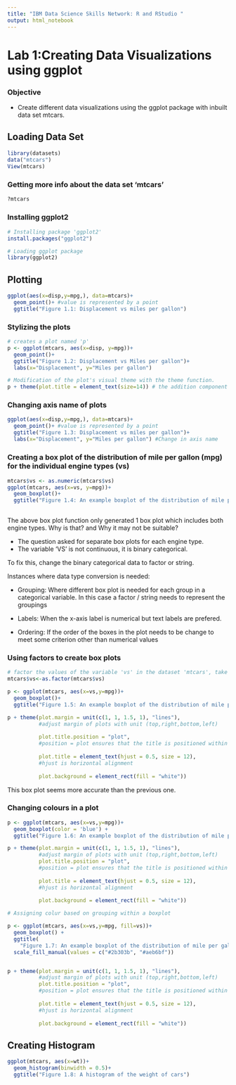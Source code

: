 ```yaml
---
title: "IBM Data Science Skills Network: R and RStudio "
output: html_notebook
---
```


# Lab 1:Creating Data Visualizations using ggplot

### Objective

-   Create different data visualizations using the ggplot package with inbuilt data set mtcars.

##### 

## Loading Data Set

```r
library(datasets)
data("mtcars")
View(mtcars)
```

##### 

### Getting more info about the data set 'mtcars'

```r
?mtcars
```

##### 

### Installing ggplot2

```r
# Installing package 'ggplot2'
install.packages("ggplot2")

# Loading ggplot package
library(ggplot2)
```

##### 

## Plotting

```r
ggplot(aes(x=disp,y=mpg,), data=mtcars)+
  geom_point()+ #value is represented by a point
  ggtitle("Figure 1.1: Displacement vs miles per gallon")
```

### 

### Stylizing the plots

```r
# creates a plot named 'p'
p <- ggplot(mtcars, aes(x=disp, y=mpg))+
  geom_point()+
  ggtitle("Figure 1.2: Displacement vs Miles per gallon")+
  labs(x="Displacement", y="Miles per gallon")

# Modification of the plot's visual theme with the theme function.
p + theme(plot.title = element_text(size=14)) # the addition component adds the modified plot back to the ggplot object named 'p
```

### Changing axis name of plots

```r
ggplot(aes(x=disp,y=mpg,), data=mtcars)+
  geom_point()+ #value is represented by a point
  ggtitle("Figure 1.3: Displacement vs miles per gallon")+
  labs(x="Displacement", y="Miles per gallon") #Change in axis name 

```

##### 

### Creating a box plot of the distribution of mile per gallon (mpg) for the individual engine types (vs)

```r
mtcars$vs <- as.numeric(mtcars$vs)
ggplot(mtcars, aes(x=vs, y=mpg))+ 
  geom_boxplot()+
  ggtitle("Figure 1.4: An example boxplot of the distribution of mile per gallon against enegine types")
       
```

The above box plot function only generated 1 box plot which includes both engine types. Why is that? and Why it may not be suitable?

-   The question asked for separate box plots for each engine type.
-   The variable 'VS' is not continuous, it is binary categorical.

To fix this, change the binary categorical data to factor or string.

Instances where data type conversion is needed:

-   Grouping: Where different box plot is needed for each group in a categorical variable. In this case a factor / string needs to represent the groupings

-   Labels: When the x-axis label is numerical but text labels are prefered.

-   Ordering: If the order of the boxes in the plot needs to be change to meet some criterion other than numerical values

### Using factors to create box plots

```r
# factor the values of the variable 'vs' in the dataset 'mtcars', take the result and replace the existing data in the variable 'vs' in the dataset 'mtcars'
mtcars$vs<-as.factor(mtcars$vs) 
```

```r
p <- ggplot(mtcars, aes(x=vs,y=mpg))+
  geom_boxplot()+
  ggtitle("Figure 1.5: An example boxplot of the distribution of mile per gallon against engine types")

p + theme(plot.margin = unit(c(1, 1, 1.5, 1), "lines"), 
          #adjust margin of plots with unit (top,right,bottom,left)
          
          plot.title.position = "plot", 
          #position = plot ensures that the title is positioned within the plot area
          
          plot.title = element_text(hjust = 0.5, size = 12), 
          #hjust is horizontal alignment
          
          plot.background = element_rect(fill = "white"))
```

This box plot seems more accurate than the previous one.

### Changing colours in a plot

```r
p <- ggplot(mtcars, aes(x=vs,y=mpg))+
  geom_boxplot(color = 'blue') +
  ggtitle("Figure 1.6: An example boxplot of the distribution of mile per gallon against engine types")

p + theme(plot.margin = unit(c(1, 1, 1.5, 1), "lines"), 
          #adjust margin of plots with unit (top,right,bottom,left)
          plot.title.position = "plot", 
          #position = plot ensures that the title is positioned within the plot area
          
          plot.title = element_text(hjust = 0.5, size = 12), 
          #hjust is horizontal alignment
          
          plot.background = element_rect(fill = "white"))
```

```r
# Assigning colur based on grouping within a boxplot

p <- ggplot(mtcars, aes(x=vs,y=mpg, fill=vs))+
  geom_boxplot() +
  ggtitle(
    "Figure 1.7: An example boxplot of the distribution of mile per gallon against engine types")+
  scale_fill_manual(values = c("#2b303b", "#aeb6bf"))


p + theme(plot.margin = unit(c(1, 1, 1.5, 1), "lines"), 
          #adjust margin of plots with unit (top,right,bottom,left)
          plot.title.position = "plot", 
          #position = plot ensures that the title is positioned within the plot area
          
          plot.title = element_text(hjust = 0.5, size = 12), 
          #hjust is horizontal alignment
          
          plot.background = element_rect(fill = "white"))

```

## Creating Histogram

```r
ggplot(mtcars, aes(x=wt))+
  geom_histogram(binwidth = 0.5)+
  ggtitle("Figure 1.8: A histogram of the weight of cars")
```
